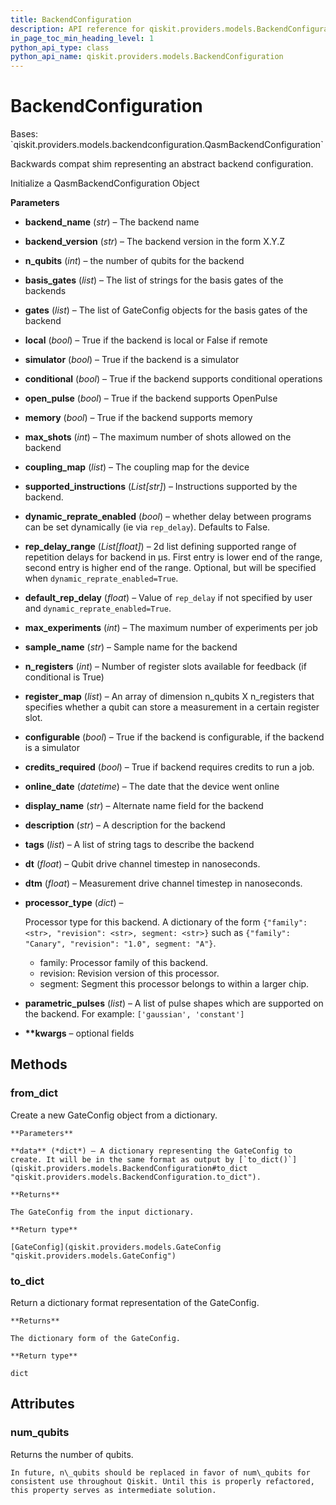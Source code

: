 ```yaml
---
title: BackendConfiguration
description: API reference for qiskit.providers.models.BackendConfiguration
in_page_toc_min_heading_level: 1
python_api_type: class
python_api_name: qiskit.providers.models.BackendConfiguration
---
```


# BackendConfiguration

<Class id="qiskit.providers.models.BackendConfiguration" isDedicatedPage={true} github="https://github.com/qiskit/qiskit/tree/stable/0.19/qiskit/providers/models/backendconfiguration.py" signature="BackendConfiguration(backend_name, backend_version, n_qubits, basis_gates, gates, local, simulator, conditional, open_pulse, memory, max_shots, coupling_map, supported_instructions=None, dynamic_reprate_enabled=False, rep_delay_range=None, default_rep_delay=None, max_experiments=None, sample_name=None, n_registers=None, register_map=None, configurable=None, credits_required=None, online_date=None, display_name=None, description=None, tags=None, dt=None, dtm=None, processor_type=None, parametric_pulses=None, **kwargs)" modifiers="class">
  Bases: `qiskit.providers.models.backendconfiguration.QasmBackendConfiguration`

  Backwards compat shim representing an abstract backend configuration.

  Initialize a QasmBackendConfiguration Object

  **Parameters**

  *   **backend\_name** (*str*) – The backend name

  *   **backend\_version** (*str*) – The backend version in the form X.Y.Z

  *   **n\_qubits** (*int*) – the number of qubits for the backend

  *   **basis\_gates** (*list*) – The list of strings for the basis gates of the backends

  *   **gates** (*list*) – The list of GateConfig objects for the basis gates of the backend

  *   **local** (*bool*) – True if the backend is local or False if remote

  *   **simulator** (*bool*) – True if the backend is a simulator

  *   **conditional** (*bool*) – True if the backend supports conditional operations

  *   **open\_pulse** (*bool*) – True if the backend supports OpenPulse

  *   **memory** (*bool*) – True if the backend supports memory

  *   **max\_shots** (*int*) – The maximum number of shots allowed on the backend

  *   **coupling\_map** (*list*) – The coupling map for the device

  *   **supported\_instructions** (*List\[str]*) – Instructions supported by the backend.

  *   **dynamic\_reprate\_enabled** (*bool*) – whether delay between programs can be set dynamically (ie via `rep_delay`). Defaults to False.

  *   **rep\_delay\_range** (*List\[float]*) – 2d list defining supported range of repetition delays for backend in μs. First entry is lower end of the range, second entry is higher end of the range. Optional, but will be specified when `dynamic_reprate_enabled=True`.

  *   **default\_rep\_delay** (*float*) – Value of `rep_delay` if not specified by user and `dynamic_reprate_enabled=True`.

  *   **max\_experiments** (*int*) – The maximum number of experiments per job

  *   **sample\_name** (*str*) – Sample name for the backend

  *   **n\_registers** (*int*) – Number of register slots available for feedback (if conditional is True)

  *   **register\_map** (*list*) – An array of dimension n\_qubits X n\_registers that specifies whether a qubit can store a measurement in a certain register slot.

  *   **configurable** (*bool*) – True if the backend is configurable, if the backend is a simulator

  *   **credits\_required** (*bool*) – True if backend requires credits to run a job.

  *   **online\_date** (*datetime*) – The date that the device went online

  *   **display\_name** (*str*) – Alternate name field for the backend

  *   **description** (*str*) – A description for the backend

  *   **tags** (*list*) – A list of string tags to describe the backend

  *   **dt** (*float*) – Qubit drive channel timestep in nanoseconds.

  *   **dtm** (*float*) – Measurement drive channel timestep in nanoseconds.

  *   **processor\_type** (*dict*) –

      Processor type for this backend. A dictionary of the form `{"family": <str>, "revision": <str>, segment: <str>}` such as `{"family": "Canary", "revision": "1.0", segment: "A"}`.

      *   family: Processor family of this backend.
      *   revision: Revision version of this processor.
      *   segment: Segment this processor belongs to within a larger chip.

  *   **parametric\_pulses** (*list*) – A list of pulse shapes which are supported on the backend. For example: `['gaussian', 'constant']`

  *   **\*\*kwargs** – optional fields

  ## Methods

  <span id="qiskit-providers-models-backendconfiguration-from-dict" />

  ### from\_dict

  <Function id="qiskit.providers.models.BackendConfiguration.from_dict" signature="BackendConfiguration.from_dict(data)" modifiers="classmethod">
    Create a new GateConfig object from a dictionary.

    **Parameters**

    **data** (*dict*) – A dictionary representing the GateConfig to create. It will be in the same format as output by [`to_dict()`](qiskit.providers.models.BackendConfiguration#to_dict "qiskit.providers.models.BackendConfiguration.to_dict").

    **Returns**

    The GateConfig from the input dictionary.

    **Return type**

    [GateConfig](qiskit.providers.models.GateConfig "qiskit.providers.models.GateConfig")
  </Function>

  <span id="qiskit-providers-models-backendconfiguration-to-dict" />

  ### to\_dict

  <Function id="qiskit.providers.models.BackendConfiguration.to_dict" signature="BackendConfiguration.to_dict()">
    Return a dictionary format representation of the GateConfig.

    **Returns**

    The dictionary form of the GateConfig.

    **Return type**

    dict
  </Function>

  ## Attributes

  ### num\_qubits

  <Attribute id="qiskit.providers.models.BackendConfiguration.num_qubits">
    Returns the number of qubits.

    In future, n\_qubits should be replaced in favor of num\_qubits for consistent use throughout Qiskit. Until this is properly refactored, this property serves as intermediate solution.
  </Attribute>
</Class>

